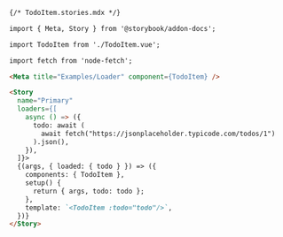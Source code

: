 ```md
{/* TodoItem.stories.mdx */}

import { Meta, Story } from '@storybook/addon-docs';

import TodoItem from './TodoItem.vue';

import fetch from 'node-fetch';

<Meta title="Examples/Loader" component={TodoItem} />

<Story
  name="Primary"
  loaders={[
    async () => ({
      todo: await (
        await fetch("https://jsonplaceholder.typicode.com/todos/1")
      ).json(),
    }),
  ]}>
  {(args, { loaded: { todo } }) => ({
    components: { TodoItem },
    setup() {
      return { args, todo: todo };
    },
    template: `<TodoItem :todo="todo"/>`,
  })}
</Story>
```